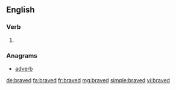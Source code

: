 ==English==

===Verb===
{{head|en}}

# {{en-past of|brave}}

===Anagrams===
* [[adverb#English|adverb]]

[[de:braved]]
[[fa:braved]]
[[fr:braved]]
[[mg:braved]]
[[simple:braved]]
[[vi:braved]]